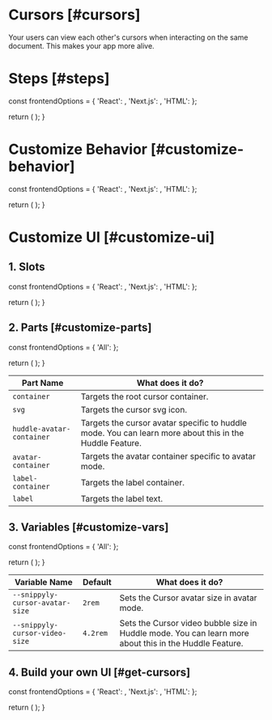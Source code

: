 
# Cursors [#cursors]

<NextSeo 
  title="Velt Docs - Cursors"
  description="Live cursors documentation page for the Velt SDK"
/>
<Subheading>Your users can view each other's cursors when interacting on the same document. This makes your app more alive.</Subheading>
<CursorDemo />

# Steps [#steps]


  const frontendOptions = {
    'React': <ReactCursorOverview sectionId="steps" />,
    'Next.js': <ReactCursorOverview sectionId="steps" />,
    'HTML': <HTMLCursorOverview sectionId="steps" />
  };

  return (
    <StepTabs frontendOptions={frontendOptions} />
  );
}

<CursorSteps />

# Customize Behavior [#customize-behavior]


  const frontendOptions = {
    'React': <ReactCursorCustom sectionId="customize-behavior" />,
    'Next.js': <ReactCursorCustom sectionId="customize-behavior" />,
    'HTML': <HTMLCursorCustom sectionId="customize-behavior" />
  };

  return (
    <StepTabs frontendOptions={frontendOptions} />
  );
}

<CursorCustomizeBehavior />

# Customize UI [#customize-ui]

## 1. Slots


  const frontendOptions = {
    'React': <ReactCursorSlot sectionId="customize-ui" />,
    'Next.js': <ReactCursorSlot sectionId="customize-ui" />,
    'HTML': <HTMLCursorSlot sectionId="customize-ui" />
  };

  return (
    <StepTabs frontendOptions={frontendOptions} />
  );
}

<CursorSlotSteps />

## 2. Parts [#customize-parts]


  const frontendOptions = {
    'All': <CursorParts sectionId="customize-parts" />
  };

  return (
    <StepTabs frontendOptions={frontendOptions} />
  );
}

<CursorCSSParts />

| Part Name | What does it do? |
| --------- | ---------------- |
| `container` | Targets the root cursor container. |
| `svg` | Targets the cursor svg icon. |
| `huddle-avatar-container` | Targets the cursor avatar specific to huddle mode. You can learn more about this in the Huddle Feature. |
| `avatar-container` | Targets the avatar container specific to avatar mode. |
| `label-container` | Targets the label container. |
| `label` | Targets the label text. |

## 3. Variables [#customize-vars]


  const frontendOptions = {
    'All': <CursorVariables sectionId="customize-vars" />
  };

  return (
    <StepTabs frontendOptions={frontendOptions} />
  );
}

<CursorCSSVariables />

| Variable Name | Default | What does it do? |
| ------------- | ------- | ---------------- |
| `--snippyly-cursor-avatar-size` | `2rem` | Sets the Cursor avatar size in avatar mode. |
| `--snippyly-cursor-video-size` | `4.2rem` | Sets the Cursor video bubble size in Huddle mode. You can learn more about this in the Huddle Feature. |

## 4. Build your own UI [#get-cursors]


  const frontendOptions = {
    'React': <ReactCursorData sectionId="get-cursors" />,
    'Next.js': <ReactCursorData sectionId="get-cursors" />,
    'HTML': <HTMLCursorData sectionId="get-cursors" />
  };

  return (
    <StepTabs frontendOptions={frontendOptions} />
  );
}

<CursorDataSteps />
